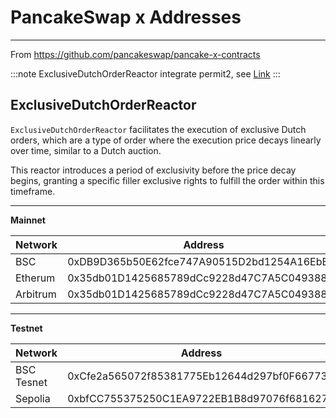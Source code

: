 
# PancakeSwap x Addresses 

--- 

From https://github.com/pancakeswap/pancake-x-contracts

:::note
ExclusiveDutchOrderReactor integrate permit2, see [Link](/contracts/permit2/addresses)
:::

## ExclusiveDutchOrderReactor

`ExclusiveDutchOrderReactor` facilitates the execution of exclusive Dutch orders, which are a type of order where the execution price decays linearly over time, similar to a Dutch auction. 

This reactor introduces a period of exclusivity before the price decay begins, granting a specific filler exclusive rights to fulfill the order within this timeframe.

------
**Mainnet**

| Network | Address  | 
| ------ | ------ |
| BSC  | 0xDB9D365b50E62fce747A90515D2bd1254A16EbB9 | 
| Etherum | 0x35db01D1425685789dCc9228d47C7A5C049388d8 | 
| Arbitrum | 0x35db01D1425685789dCc9228d47C7A5C049388d8 | 

------
**Testnet**

| Network | Address  | 
| ------ | ------ |
| BSC Tesnet | 0xCfe2a565072f85381775Eb12644d297bf0F66773 | 
| Sepolia | 0xbfCC755375250C1EA9722EB1B8d97076f681627C | 
